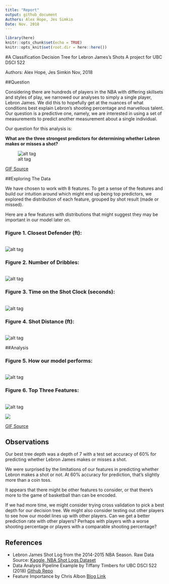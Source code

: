 ```yaml
---
title: "Report"
output: github_document
Authors: Alex Hope, Jes Simkin
Date: Nov. 2018
---
```


```r
library(here)
knitr::opts_chunk$set(echo = TRUE)
knitr::opts_knit$set(root.dir = here::here())
```

#A Classification Decision Tree for Lebron James's Shots
A project for UBC DSCI 522

Authors: Alex Hope, Jes Simkin Nov, 2018

##Question


Considering there are hundreds of players in the NBA with differing skillsets and styles of play, we narrowed our analyses to simply a single player, Lebron James. We did this to hopefully get at the nuances of what conditions best explain Lebron's shooting percentage and marvellous talent. Our question is a predictive one, namely, we are interested in using a set of measurements to predict another measurement about a single individual.

Our question for this analysis is:

**What are the three strongest predictors for determining whether Lebron makes or misses a shot?**

![alt tag](https://media.giphy.com/media/l0MYwdebx8o0XI56E/giphy-tumblr.gif)

[GIF Source](https://media.giphy.com/media/l0MYwdebx8o0XI56E/giphy-tumblr.gif)

##Exploring The Data


We have chosen to work with 8 features. To get a sense of the features and build our intuition around which might end up being top predictors, we explored the distribution of each feature, grouped by shot result (made or missed).

Here are a few features with distributions that might suggest they may be important in our model later on.

### Figure 1. Closest Defender (ft): 
<br>
![alt tag](../results/figs/EDA_CLOSE_DEF_DIST_lebron_james.png)

### Figure 2. Number of Dribbles: 
<br>
![alt tag](../results/figs/EDA_DRIBBLES_lebron_james.png)

### Figure 3. Time on the Shot Clock (seconds): 
<br>
![alt tag](../results/figs/EDA_SHOT_CLOCK_lebron_james.png)

### Figure 4. Shot Distance (ft): 
<br>
![alt tag](../results/figs/EDA_SHOT_DIST_lebron_james.png)


##Analysis


###  Figure 5. How our model performs:
<br>
![alt tag](../results/figs/train-test-acc_lebron james.png)

###  Figure 6. Top Three Features:
<br>
![alt tag](../results/figs/best_features_lebron james.png)

<img src="https://media.giphy.com/media/lKafiHISf6FEtciruw/giphy.gif">  

<a href="https://media.giphy.com/media/lKafiHISf6FEtciruw/giphy.gif">GIF Source</a>

## Observations

Our best tree depth was a depth of 7 with a test set accuracy of 60% for predicting whether Lebron James makes or misses a shot.

We were surprised by the limitations of our features in predicting whether Lebron makes a shot or not. At 60% accuracy for prediction, that's slightly more than a coin toss.

It appears that there might be other features to consider, or that there's more to the game of basketball than can be encoded.

If we had more time, we might consider trying cross validation to pick a best depth for our decision tree. We might also consider testing out other players to see how our model lines up with other players. Can we get a better prediction rate with other players? Perhaps with players with a worse shooting percentage or players with a comparable shooting percentage?


## References

-   Lebron James Shot Log from the 2014-2015 NBA Season. Raw Data Source: [Kaggle, NBA Shot Logs Dataset](https://www.kaggle.com/dansbecker/nba-shot-logs/home)
-   Data Analysis Pipeline Example by Tiffany Timbers for UBC DSCI 522 (2018) [Github Repo](https://github.com/ttimbers/data_analysis_pipeline_eg/tree/v1.1)
-   Feature Importance by Chris Albon [Blog Link](https://chrisalbon.com/machine_learning/trees_and_forests/feature_importance/)


